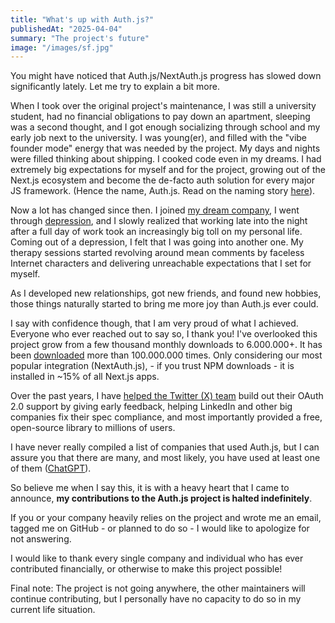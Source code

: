 ```yaml
---
title: "What's up with Auth.js?"
publishedAt: "2025-04-04"
summary: "The project's future"
image: "/images/sf.jpg"
---
```


You might have noticed that Auth.js/NextAuth.js progress has slowed down significantly lately. Let me try to explain a bit more.

When I took over the original project's maintenance, I was still a university student, had no financial obligations to pay down an apartment, sleeping was a second thought, and I got enough socializing through school and my early job next to the university.
I was young(er), and filled with the "vibe founder mode" energy that was needed by the project. My days and nights were filled thinking about shipping. I cooked code even in my dreams. I had extremely big expectations for myself and for the project, growing out of the Next.js ecosystem and become the de-facto auth solution
for every major JS framework. (Hence the name, Auth.js. Read on the naming story [here](https://authjs.dev/contributors)).

Now a lot has changed since then. I joined [my dream company](/blog/hello-world), I went through [depression](/blog/depression-and-oss), and I slowly realized that working late into the night after a full day of work took an increasingly big toll on my personal life. Coming out of a depression,
I felt that I was going into another one. My therapy sessions started revolving around mean comments by faceless Internet characters and delivering unreachable expectations that I set for myself.

As I developed new relationships, got new friends, and found new hobbies, those things naturally started to bring me more joy than Auth.js ever could.

I say with confidence though, that I am very proud of what I achieved. Everyone who ever reached out to say so, I thank you! I've overlooked this project grow from a few thousand monthly downloads to 6.000.000+. It has been [downloaded](https://npm-stat.com/charts.html?package=next-auth&from=2020-01-01) more than 100.000.000 times. Only considering our most popular integration (NextAuth.js), - if you trust NPM downloads - it is installed in ~15% of all Next.js apps.

Over the past years, I have [helped the Twitter (X) team](https://devcommunity.x.com/t/announcing-oauth-2-0-general-availability/163555) build out their OAuth 2.0 support by giving early feedback, helping LinkedIn and other big companies fix their spec compliance, and most importantly provided a free, open-source library to millions of users.

I have never really compiled a list of companies that used Auth.js, but I can assure you that there are many, and most likely, you have used at least one of them ([ChatGPT](https://x.com/balazsorban44/status/1721632174279897132)).

So believe me when I say this, it is with a heavy heart that I came to announce, **my contributions to the Auth.js project is halted indefinitely**.

If you or your company heavily relies on the project and wrote me an email, tagged me on GitHub - or planned to do so - I would like to apologize for not answering.

I would like to thank every single company and individual who has ever contributed financially, or otherwise to make this project possible!

Final note: The project is not going anywhere, the other maintainers will continue contributing, but I personally have no capacity to do so in my current life situation.
